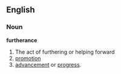 ==English==
=== Noun ===
'''furtherance'''
# The act of furthering or helping forward
# [[promotion]]
# [[advancement]] or [[progress]].
